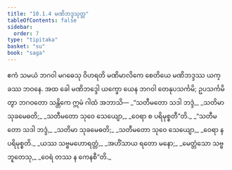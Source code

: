 ```yaml
---
title: "10.1.4 မဏိဘဒ္ဒသုတ္တ"
tableOfContents: false
sidebar:
  order: 7
type: "tipitaka"
basket: "su"
book: "saga"
---
```



<DynamicBreadcrumb />

<Division number="238" book="saga">

<Paragraph number="1465" book="saga">
ဧကံ သမယံ ဘဂဝါ မဂဓေသု ဝိဟရတိ မဏိမာလိကေ စေတိယေ မဏိဘဒ္ဒဿ ယက္ခဿ ဘဝနေ. အထ ခေါ မဏိဘဒ္ဒေါ ယက္ခော ယေန ဘဂဝါ တေနုပသင်္ကမိ; ဥပသင်္ကမိတွာ ဘဂဝတော သန္တိကေ ဣမံ ဂါထံ အဘာသိ—
</Paragraph>

<Paragraph number="1466" type="verses" book="saga">
_“သတီမတော သဒါ ဘဒ္ဒံ,_  
_သတိမာ သုခမေဓတိ;_  
_သတီမတော သုဝေ သေယျော,_  
_ဝေရာ စ ပရိမုစ္စတီ”တိ._  

</Paragraph>

<Paragraph number="1467" type="verses" book="saga">
_“သတီမတော သဒါ ဘဒ္ဒံ,_  
_သတိမာ သုခမေဓတိ;_  
_သတီမတော သုဝေ သေယျော,_  
_ဝေရာ န ပရိမုစ္စတိ._  

</Paragraph>

<Paragraph number="1468" type="verses" book="saga">
_ယဿ သဗ္ဗမဟောရတ္တံ,_  
_အဟိံသာယ ရတော မနော;_  
_မေတ္တံသော သဗ္ဗဘူတေသု,_  
_ဝေရံ တဿ န ကေနစီ”တိ._
</Paragraph>
</Division>